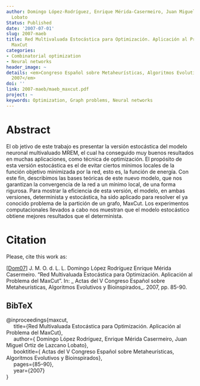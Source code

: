 ```yaml
---
author: Domingo López-Rodríguez, Enrique Mérida-Casermeiro, Juan Miguel Ortiz de Lazcano
  Lobato
Status: Published
date: '2007-07-01'
slug: 2007-maeb
title: Red Multivaluada Estocástica para Optimización. Aplicación al Problema del
  MaxCut
categories:
- Combinatorial optimization
- Neural networks
header_image: ~
details: <em>Congreso Español sobre Metaheurísticas, Algoritmos Evolutivos y Bioinspirados
  2007</em>
doi: ''
link: 2007-maeb/maeb_maxcut.pdf
project: ~
keywords: Optimization, Graph problems, Neural networks
---
```



# Abstract


El ob jetivo de este trabajo es presentar la versión estocástica del modelo neuronal multivaluado MREM, el cual ha conseguido muy buenos resultados en muchas aplicaciones, como técnica de optimización. El propósito de esta versión estocástica es el de evitar ciertos mínimos locales de la función objetivo minimizada por la red, esto es, la función de energía. Con este fin, describimos las bases teóricas de este nuevo modelo, que nos garantizan la convergencia de la red a un mínimo local, de una forma rigurosa. Para mostrar la eficiencia de esta versión, el modelo, en ambas versiones, determinista y estocástica, ha sido aplicado para resolver el ya conocido problema de la partición de un grafo, MaxCut. Los experimentos computacionales llevados a cabo nos muestran que el modelo estocástico obtiene mejores resultados que el determinista.







# Citation
Please, cite this work as:


<a name=bib-maxcut></a>[[Dom07]](#cite-maxcut) J. M. O. d. L. L.  Domingo López Rodríguez Enrique Mérida Casermeiro. “Red Multivaluada Estocástica para Optimización. Aplicación al Problema del MaxCut”. In: _ Actas del V Congreso Español sobre Metaheurísticas, Algoritmos Evolutivos y Bioinspirados_. 2007, pp. 85-90.

::: {.callout-note appearance="minimal" collapse=true}

## BibTeX

@inproceedings{maxcut,<br>&nbsp;&nbsp;&nbsp;&nbsp;  title={Red Multivaluada Estocástica para Optimización. Aplicación al Problema del MaxCut},<br>&nbsp;&nbsp;&nbsp;&nbsp;  author={ Domingo López Rodríguez, Enrique Mérida Casermeiro, Juan Miguel Ortiz de Lazcano Lobato},<br>&nbsp;&nbsp;&nbsp;&nbsp;  booktitle={ Actas del V Congreso Español sobre Metaheurísticas, Algoritmos Evolutivos y Bioinspirados},<br>&nbsp;&nbsp;&nbsp;&nbsp;  pages={85--90},<br>&nbsp;&nbsp;&nbsp;&nbsp;  year={2007}<br>}

:::


